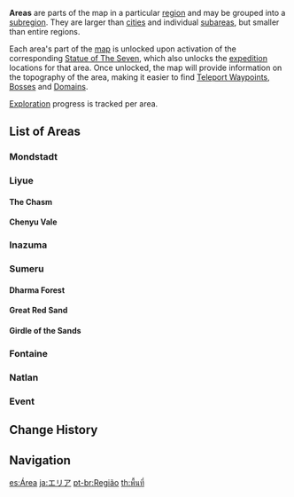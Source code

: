 {{Terminology Infobox
|image        = 
|type         = Location Types
}}
'''Areas''' are parts of the map in a particular [[region]] and may be grouped into a [[subregion]]. They are larger than [[cities]] and individual [[subareas]], but smaller than entire regions.

Each area's part of the [[map]] is unlocked upon activation of the corresponding [[Statue of The Seven]], which also unlocks the [[expedition]] locations for that area. Once unlocked, the map will provide information on the topography of the area, making it easier to find [[Teleport Waypoints]], [[Bosses]] and [[Domains]].

[[Exploration]] progress is tracked per area.

==List of Areas==
===Mondstadt===
{{Locations by Category Gallery
|Mondstadt Locations&Areas
|header = There are '''%PAGES%''' areas in [[Mondstadt]]
}}

===Liyue===
{{Locations by Category Gallery
|Liyue Locations&Areas
|not1=The Chasm (Subregion) Locations
|not2=Chenyu Vale Locations
|header = There are '''%PAGES%''' areas in [[Liyue]]
}}

====The Chasm====
{{Locations by Category Gallery
|The Chasm (Subregion) Locations&Areas
|header = There are '''%PAGES%''' areas in [[The Chasm (Subregion)|The Chasm]]
}}

====Chenyu Vale====
{{Locations by Category Gallery
|Chenyu Vale Locations&Areas
|header = There are '''%PAGES%''' areas in [[Chenyu Vale]]
}}

===Inazuma===
{{Locations by Category Gallery
|Inazuma Locations&Areas
|header = There are '''%PAGES%''' areas in [[Inazuma]]
}}

===Sumeru===
====Dharma Forest====
{{Locations by Category Gallery
|Sumeru Locations&Dharma Forest Locations&Areas
|header = There are '''%PAGES%''' areas in [[Sumeru]]'s [[Dharma Forest]]
}}

====Great Red Sand====
{{Locations by Category Gallery
|Sumeru Locations&Great Red Sand Locations&Areas
|header = There are '''%PAGES%''' areas in [[Sumeru]]'s [[Great Red Sand]]
}}

====Girdle of the Sands====
{{Locations by Category Gallery
|Sumeru Locations&Girdle of the Sands Locations&Areas
|header = There are '''%PAGES%''' areas in [[Sumeru]]'s [[Girdle of the Sands]]
}}

===Fontaine===
{{Locations by Category Gallery
|Fontaine Locations&Areas
|header = There are '''%PAGES%''' areas in [[Fontaine]]
}}

===Natlan===
{{Locations by Category Gallery
|Natlan Locations&Areas
|header = There are '''%PAGES%''' areas in [[Natlan]]
}}

===Event===
{{Locations by Category Gallery
|Event Locations&Areas
|not1 = 
|nottitlematch = Golden Apple Archipelago
|header = There are '''%PAGES%''' event areas
}}


==Change History==
{{Change History|1.0}}

==Navigation==
{{Area Navbox}}

[[es:Área]]
[[ja:エリア]]
[[pt-br:Região]]
[[th:พื้นที่]]